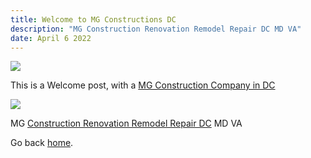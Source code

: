 ```yaml
---
title: Welcome to MG Constructions DC
description: "MG Construction Renovation Remodel Repair DC MD VA"
date: April 6 2022
---
```

[<img src="https://github.com/msaak/MG-Constructions-blog/raw/main/img/MG-Constructions-Banner-wide.jpg" />](https://mgconstructions.us/)

This is a Welcome post, with a [MG Construction Company in DC](https://mgconstructions.us/)

<img src="https://github.com/msaak/MG-Constructions-blog/raw/main/img/mg-constructions-banner.jpg" >

MG [Construction Renovation Remodel Repair DC](https://mgconstructions.us/home-construction-general-contractor-in-dc/) MD VA

Go back [home](/).
